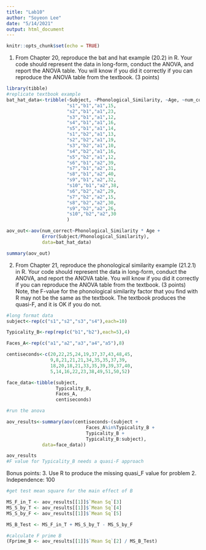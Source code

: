 ```yaml
---
title: "Lab10"
author: "Soyeon Lee"
date: "5/14/2021"
output: html_document
---
```


```r
knitr::opts_chunk$set(echo = TRUE)
```

1. From Chapter 20, reproduce the bat and hat example (20.2) in R. Your code should represent the data in long-form, conduct the ANOVA, and report the ANOVA table. You will know if you did it correctly if you can reproduce the ANOVA table from the textbook. (3 points)
```r
library(tibble)
#replicate textbook example
bat_hat_data<-tribble(~Subject, ~Phonological_Similarity, ~Age, ~num_correct,
                      "s1","b1","a1",15,
                      "s2","b1","a1",23,
                      "s3","b1","a1",12,
                      "s4","b1","a1",16,
                      "s5","b1","a1",14,
                      "s1","b2","a1",13,
                      "s2","b2","a1",19,
                      "s3","b2","a1",10,
                      "s4","b2","a1",16,
                      "s5","b2","a1",12,
                      "s6","b1","a2",39,
                      "s7","b1","a2",31,
                      "s8","b1","a2",40,
                      "s9","b1","a2",32,
                      "s10","b1","a2",38,
                      "s6","b2","a2",29,
                      "s7","b2","a2",15,
                      "s8","b2","a2",30,
                      "s9","b2","a2",26,
                      "s10","b2","a2",30
                      )

aov_out<-aov(num_correct~Phonological_Similarity * Age + 
             Error(Subject/Phonological_Similarity),
             data=bat_hat_data)

summary(aov_out)
```

2. From Chapter 21, reproduce the phonological similarity example (21.2.1) in R. Your code should represent the data in long-form, conduct the ANOVA, and report the ANOVA table. You will know if you did it correctly if you can reproduce the ANOVA table from the textbook. (3 points) Note, the F-value for the phonological similarity factor that you find with R may not be the same as the textbook. The textbook produces the quasi-F, and it is OK if you do not.
```r
#long format data
subject<-rep(c("s1","s2","s3","s4"),each=10)

Typicality_B<-rep(rep(c("b1","b2"),each=5),4)

Faces_A<-rep(c("a1","a2","a3","a4","a5"),8)

centiseconds<-c(20,22,25,24,19,37,37,43,48,45,
                9,8,21,21,21,34,35,35,37,39,
                18,20,18,21,33,35,39,39,37,40,
                5,14,16,22,23,38,49,51,50,52)

face_data<-tibble(subject,
                  Typicality_B,
                  Faces_A,
                  centiseconds)

#run the anova

aov_results<-summary(aov(centiseconds~(subject +
                             Faces_A%in%Typicality_B +
                             Typicality_B +
                             Typicality_B:subject), 
             data=face_data))

aov_results
#F value for Typicality_B needs a quasi-F approach
```

Bonus points:
3. Use R to produce the missing quasi_F value for problem 2.
Independence: 100
```r
#get test mean square for the main effect of B

MS_F_in_T <- aov_results[[1]]$`Mean Sq`[3]
MS_S_by_T <- aov_results[[1]]$`Mean Sq`[4]
MS_S_by_F <- aov_results[[1]]$`Mean Sq`[5]

MS_B_Test <- MS_F_in_T + MS_S_by_T - MS_S_by_F

#calculate F prime B
(Fprime_B <- aov_results[[1]]$`Mean Sq`[2] / MS_B_Test)
```

